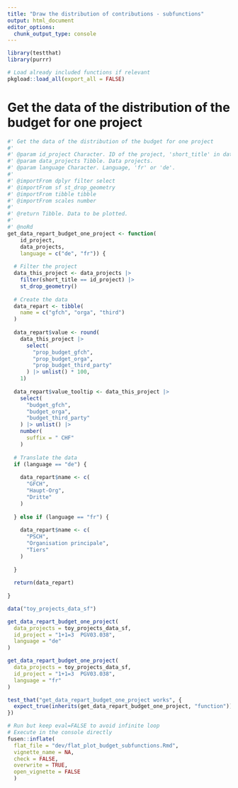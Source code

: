 ```yaml
---
title: "Draw the distribution of contributions - subfunctions"
output: html_document
editor_options: 
  chunk_output_type: console
---
```


```r
library(testthat)
library(purrr)
```

```r
# Load already included functions if relevant
pkgload::load_all(export_all = FALSE)
```

# Get the data of the distribution of the budget for one project
    
```r
#' Get the data of the distribution of the budget for one project
#' 
#' @param id_project Character. ID of the project, 'short_title' in data.
#' @param data_projects Tibble. Data projects.
#' @param language Character. Language, 'fr' or 'de'.
#' 
#' @importFrom dplyr filter select
#' @importFrom sf st_drop_geometry
#' @importFrom tibble tibble
#' @importFrom scales number
#' 
#' @return Tibble. Data to be plotted.
#' 
#' @noRd
get_data_repart_budget_one_project <- function(
    id_project,
    data_projects,
    language = c("de", "fr")) {
  
  # Filter the project
  data_this_project <- data_projects |> 
    filter(short_title == id_project) |> 
    st_drop_geometry()
  
  # Create the data
  data_repart <- tibble(
    name = c("gfch", "orga", "third")
  )
  
  data_repart$value <- round(
    data_this_project |> 
      select(
        "prop_budget_gfch", 
        "prop_budget_orga", 
        "prop_budget_third_party"
      ) |> unlist() * 100, 
    1)
  
  data_repart$value_tooltip <- data_this_project |> 
    select(
      "budget_gfch", 
      "budget_orga", 
      "budget_third_party"
    ) |> unlist() |> 
    number(
      suffix = " CHF"
    )
    
  # Translate the data
  if (language == "de") {
    
    data_repart$name <- c(
      "GFCH", 
      "Haupt-Org", 
      "Dritte"
    )
    
  } else if (language == "fr") {
    
    data_repart$name <- c(
      "PSCH", 
      "Organisation principale", 
      "Tiers"
    )
    
  }
  
  return(data_repart)
    
}
```
  
```r
data("toy_projects_data_sf")

get_data_repart_budget_one_project(
  data_projects = toy_projects_data_sf,
  id_project = "1+1=3  PGV03.038",
  language = "de"
)

get_data_repart_budget_one_project(
  data_projects = toy_projects_data_sf,
  id_project = "1+1=3  PGV03.038",
  language = "fr"
)
```
  
```r
test_that("get_data_repart_budget_one_project works", {
  expect_true(inherits(get_data_repart_budget_one_project, "function")) 
})
```
  

```r
# Run but keep eval=FALSE to avoid infinite loop
# Execute in the console directly
fusen::inflate(
  flat_file = "dev/flat_plot_budget_subfunctions.Rmd", 
  vignette_name = NA, 
  check = FALSE,
  overwrite = TRUE, 
  open_vignette = FALSE
  )
```

